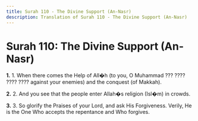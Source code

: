 ```yaml
---
title: Surah 110 - The Divine Support (An-Nasr)
description: Translation of Surah 110 - The Divine Support (An-Nasr)
---
```


# Surah 110: The Divine Support (An-Nasr)

**1.** 1. When there comes the Help of All�h (to you, O Muhammad ??? ???? ???? ???? against your enemies) and the conquest (of Makkah).

**2.** 2. And you see that the people enter Allah�s religion (Isl�m) in crowds.

**3.** 3. So glorify the Praises of your Lord, and ask His Forgiveness. Verily, He is the One Who accepts the repentance and Who forgives.


